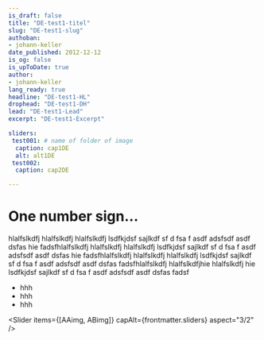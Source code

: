 ```yaml
---
is_draft: false
title: "DE-test1-titel"
slug: "DE-test1-slug"
authoban: 
- johann-keller
date_published: 2012-12-12
is_og: false
is_upToDate: true
author: 
- johann-keller
lang_ready: true
headline: "DE-test1-HL"
drophead: "DE-test1-DH"
lead: "DE-test1-Lead"
excerpt: "DE-test1-Excerpt"

sliders:
 test001: # name of folder of image
  caption: cap1DE
  alt: alt1DE
 test002:
  caption: cap2DE

---
```




# One number sign…

hlalfslkdfj hlalfslkdfj hlalfslkdfj lsdfkjdsf sajlkdf sf d fsa f asdf adsfsdf asdf dsfas hie
fadsfhlalfslkdfj hlalfslkdfj hlalfslkdfj lsdfkjdsf sajlkdf sf d fsa f asdf adsfsdf asdf dsfas hie
fadsfhlalfslkdfj hlalfslkdfj hlalfslkdfj lsdfkjdsf sajlkdf sf d fsa f asdf adsfsdf asdf dsfas fadsfhlalfslkdfj hlalfslkdfjhie
 hlalfslkdfj hie 
lsdfkjdsf sajlkdf sf d fsa f asdf adsfsdf asdf dsfas fadsf

* hhh
* hhh 
* hhh

<Slider items={[AAimg, ABimg]} capAlt={frontmatter.sliders} aspect="3/2" />